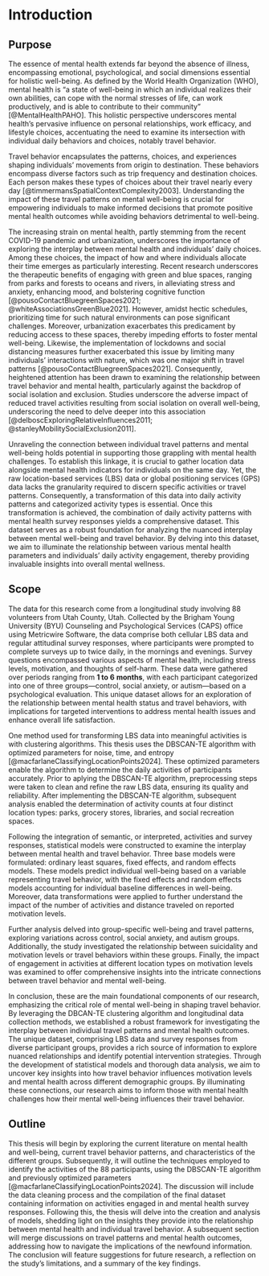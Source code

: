 # Introduction

## Purpose

The essence of mental health extends far beyond the absence of illness, encompassing emotional, psychological, and social dimensions essential for holistic well-being. As defined by the World Health Organization (WHO), mental health is "a state of well-being in which an individual realizes their own abilities, can cope with the normal stresses of life, can work productively, and is able to contribute to their community" [@MentalHealthPAHO]. This holistic perspective underscores mental health's pervasive influence on personal relationships, work efficacy, and lifestyle choices, accentuating the need to examine its intersection with individual daily behaviors and choices, notably travel behavior.

Travel behavior encapsulates the patterns, choices, and experiences shaping individuals' movements from origin to destination. These behaviors encompass diverse factors such as trip frequency and destination choices. Each person makes these types of choices about their travel nearly every day [@timmermansSpatialContextComplexity2003]. Understanding the impact of these travel patterns on mental well-being is crucial for empowering individuals to make informed decisions that promote positive mental health outcomes while avoiding behaviors detrimental to well-being.

The increasing strain on mental health, partly stemming from the recent COVID-19 pandemic and urbanization, underscores the importance of exploring the interplay between mental health and individuals' daily choices. Among these choices, the impact of how and where individuals allocate their time emerges as particularly interesting. Recent research underscores the therapeutic benefits of engaging with green and blue spaces, ranging from parks and forests to oceans and rivers, in alleviating stress and anxiety, enhancing mood, and bolstering cognitive function [@pousoContactBluegreenSpaces2021; @whiteAssociationsGreenBlue2021]. However, amidst hectic schedules, prioritizing time for such natural environments can pose significant challenges. Moreover, urbanization exacerbates this predicament by reducing access to these spaces, thereby impeding efforts to foster mental well-being. Likewise, the implementation of lockdowns and social distancing measures further exacerbated this issue by limiting many individuals' interactions with nature, which was one major shift in travel patterns [@pousoContactBluegreenSpaces2021]. Consequently, heightened attention has been drawn to examining the relationship between travel behavior and mental health, particularly against the backdrop of social isolation and exclusion. Studies underscore the adverse impact of reduced travel activities resulting from social isolation on overall well-being, underscoring the need to delve deeper into this association [@delboscExploringRelativeInfluences2011; @stanleyMobilitySocialExclusion2011].

Unraveling the connection between individual travel patterns and mental well-being holds potential in supporting those grappling with mental health challenges. To establish this linkage, it is crucial to gather location data alongside mental health indicators for individuals on the same day. Yet, the raw location-based services (LBS) data or global positioning services (GPS) data lacks the granularity required to discern specific activities or travel patterns. Consequently, a transformation of this data into daily activity patterns and categorized activity types is essential. Once this transformation is achieved, the combination of daily activity patterns with mental health survey responses yields a comprehensive dataset. This dataset serves as a robust foundation for analyzing the nuanced interplay between mental well-being and travel behavior. By delving into this dataset, we aim to illuminate the relationship between various mental health parameters and individuals' daily activity engagement, thereby providing invaluable insights into overall mental wellness.

## Scope

The data for this research come from a longitudinal study involving 88 volunteers from Utah County, Utah. Collected by the Brigham Young University (BYU) Counseling and Psychological Services (CAPS) office using Metricwire Software, the data comprise both cellular LBS data and regular attitudinal survey responses, where participants were prompted to complete surveys up to twice daily, in the mornings and evenings. Survey questions encompassed various aspects of mental health, including stress levels, motivation, and thoughts of self-harm. These data were gathered over periods ranging from **1 to 6** **months**, with each participant categorized into one of three groups—control, social anxiety, or autism—based on a psychological evaluation. This unique dataset allows for an exploration of the relationship between mental health status and travel behaviors, with implications for targeted interventions to address mental health issues and enhance overall life satisfaction.

One method used for transforming LBS data into meaningful activities is with clustering algorithms. This thesis uses the DBSCAN-TE algorithm with optimized parameters for noise, time, and entropy [@macfarlaneClassifyingLocationPoints2024]. These optimized parameters enable the algorithm to determine the daily activities of participants accurately. Prior to aplying the DBSCAN-TE algorithm, preprocessing steps were taken to clean and refine the raw LBS data, ensuring its quality and reliability. After implementing the DBSCAN-TE algorithm, subsequent analysis enabled the determination of activity counts at four distinct location types: parks, grocery stores, libraries, and social recreation spaces.

Following the integration of semantic, or interpreted, activities and survey responses, statistical models were constructed to examine the interplay between mental health and travel behavior. Three base models were formulated: ordinary least squares, fixed effects, and random effects models. These models predict individual well-being based on a variable representing travel behavior, with the fixed effects and random effects models accounting for individual baseline differences in well-being. Moreover, data transformations were applied to further understand the impact of the number of activities and distance traveled on reported motivation levels.

Further analysis delved into group-specific well-being and travel patterns, exploring variations across control, social anxiety, and autism groups. Additionally, the study investigated the relationship between suicidality and motivation levels or travel behaviors within these groups. Finally, the impact of engagement in activities at different location types on motivation levels was examined to offer comprehensive insights into the intricate connections between travel behavior and mental well-being.

In conclusion, these are the main foundational components of our research, emphasizing the critical role of mental well-being in shaping travel behavior. By leveraging the DBCAN-TE clustering algorithm and longitudinal data collection methods, we established a robust framework for investigating the interplay between individual travel patterns and mental health outcomes. The unique dataset, comprising LBS data and survey responses from diverse participant groups, provides a rich source of information to explore nuanced relationships and identify potential intervention strategies. Through the development of statistical models and thorough data analysis, we aim to uncover key insights into how travel behavior influences motivation levels and mental health across different demographic groups. By illuminating these connections, our research aims to inform those with mental health challenges how their mental well-being influences their travel behavior.

## Outline

This thesis will begin by exploring the current literature on mental health and well-being, current travel behavior patterns, and characteristics of the different groups. Subsequently, it will outline the techniques employed to identify the activities of the 88 participants, using the DBSCAN-TE algorithm and previously optimized parameters [@macfarlaneClassifyingLocationPoints2024]. The discussion will include the data cleaning process and the compilation of the final dataset containing information on activities engaged in and mental health survey responses. Following this, the thesis will delve into the creation and analysis of models, shedding light on the insights they provide into the relationship between mental health and individual travel behavior. A subsequent section will merge discussions on travel patterns and mental health outcomes, addressing how to navigate the implications of the newfound information. The conclusion will feature suggestions for future research, a reflection on the study's limitations, and a summary of the key findings.
